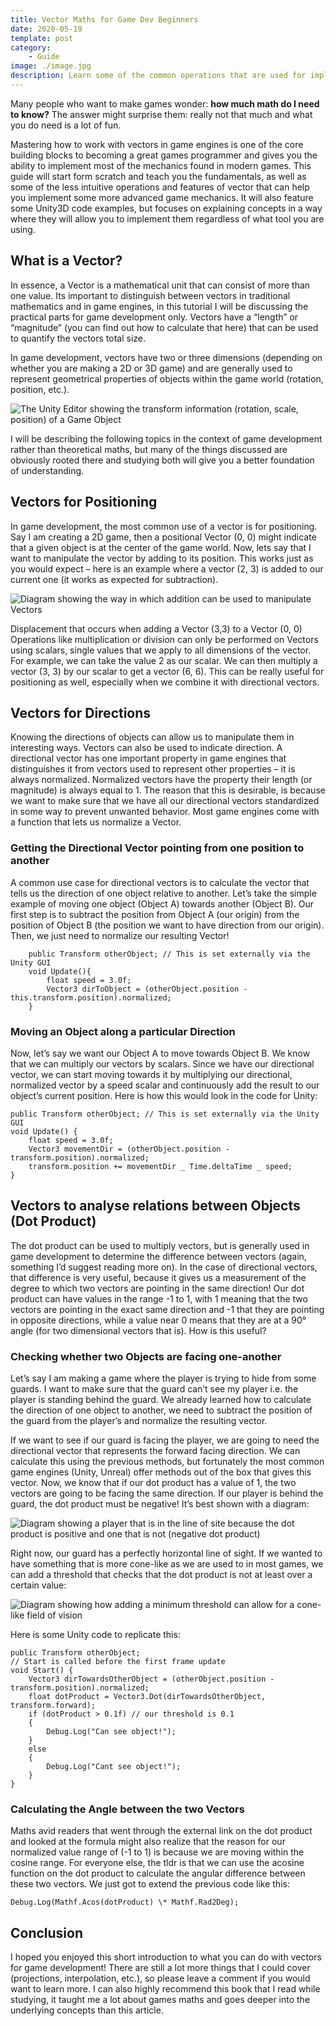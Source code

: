 ```yaml
---
title: Vector Maths for Game Dev Beginners
date: 2020-05-19
template: post
category:
    - Guide
image: ./image.jpg
description: Learn some of the common operations that are used for implementing automated turrets, AI field of vision, projectiles, and many more.
---
```


Many people who want to make games wonder: **how much math do I need to know?** The answer might surprise them: really not that much and what you do need is a lot of fun.   

Mastering how to work with vectors in game engines is one of the core building blocks to becoming a great games programmer and gives you the ability to implement most of the mechanics found in modern games. This guide will start form scratch and teach you the fundamentals, as well as some of the less intuitive operations and features of vector that can help you implement some more advanced game mechanics. It will also feature some Unity3D code examples, but focuses on explaining concepts in a way where they will allow you to implement them regardless of what tool you are using.

## What is a Vector?
In essence, a Vector is a mathematical unit that can consist of more than one value. Its important to distinguish between vectors in traditional mathematics and in game engines, in this tutorial I will be discussing the practical parts for game development only. Vectors have a “length” or “magnitude” (you can find out how to calculate that here) that can be used to quantify the vectors total size.

In game development, vectors have two or three dimensions (depending on whether you are making a 2D or 3D game) and are generally used to represent geometrical properties of objects within the game world (rotation, position, etc.).
  
![The Unity Editor showing the transform information (rotation, scale, position) of a Game Object](./vectors-unity-gui.png)
  
I will be describing the following topics in the context of game development rather than theoretical maths, but many of the things discussed are obviously rooted there and studying both will give you a better foundation of understanding.

## Vectors for Positioning

In game development, the most common use of a vector is for positioning. Say I am creating a 2D game, then a positional Vector (0, 0) might indicate that a given object is at the center of the game world. Now, lets say that I want to manipulate the vector by adding to its position. This works just as you would expect – here is an example where a vector (2, 3) is added to our current one (it works as expected for subtraction).
  
![Diagram showing the way in which addition can be used to manipulate Vectors](./vector-addition-example.png)
  
Displacement that occurs when adding a Vector (3,3) to a Vector (0, 0)
Operations like multiplication or division can only be performed on Vectors using scalars, single values that we apply to all dimensions of the vector. For example, we can take the value 2 as our scalar. We can then multiply a vector (3, 3) by our scalar to get a vector (6, 6). This can be really useful for positioning as well, especially when we combine it with directional vectors.

## Vectors for Directions

Knowing the directions of objects can allow us to manipulate them in interesting ways. Vectors can also be used to indicate direction. A directional vector has one important property in game engines that distinguishes it from vectors used to represent other properties – it is always normalized. Normalized vectors have the property their length (or magnitude) is always equal to 1. The reason that this is desirable, is because we want to make sure that we have all our directional vectors standardized in some way to prevent unwanted behavior. Most game engines come with a function that lets us normalize a Vector.

### Getting the Directional Vector pointing from one position to another

A common use case for directional vectors is to calculate the vector that tells us the direction of one object relative to another. Let’s take the simple example of moving one object (Object A) towards another (Object B). Our first step is to subtract the position from Object A (our origin) from the position of Object B (the position we want to have direction from our origin). Then, we just need to normalize our resulting Vector!

```
    public Transform otherObject; // This is set externally via the Unity GUI
    void Update(){
        float speed = 3.0f;
        Vector3 dirToObject = (otherObject.position - this.transform.position).normalized;
    }
```

### Moving an Object along a particular Direction

Now, let’s say we want our Object A to move towards Object B. We know that we can multiply our vectors by scalars. Since we have our directional vector, we can start moving towards it by multiplying our directional, normalized vector by a speed scalar and continuously add the result to our object’s current position. Here is how this would look in the code for Unity:

```
public Transform otherObject; // This is set externally via the Unity GUI
void Update() {
    float speed = 3.0f;
    Vector3 movementDir = (otherObject.position - transform.position).normalized;
    transform.position += movementDir _ Time.deltaTime _ speed;
}
```

## Vectors to analyse relations between Objects (Dot Product)

The dot product can be used to multiply vectors, but is generally used in game development to determine the difference between vectors (again, something I’d suggest reading more on). In the case of directional vectors, that difference is very useful, because it gives us a measurement of the degree to which two vectors are pointing in the same direction! Our dot product can have values in the range -1 to 1, with 1 meaning that the two vectors are pointing in the exact same direction and -1 that they are pointing in opposite directions, while a value near 0 means that they are at a 90° angle (for two dimensional vectors that is). How is this useful?

### Checking whether two Objects are facing one-another

Let’s say I am making a game where the player is trying to hide from some guards. I want to make sure that the guard can’t see my player i.e. the player is standing behind the guard. We already learned how to calculate the direction of one object to another, we need to subtract the position of the guard from the player’s and normalize the resulting vector.

If we want to see if our guard is facing the player, we are going to need the directional vector that represents the forward facing direction. We can calculate this using the previous methods, but fortunately the most common game engines (Unity, Unreal) offer methods out of the box that gives this vector. Now, we know that if our dot product has a value of 1, the two vectors are going to be facing the same direction. If our player is behind the guard, the dot product must be negative! It’s best shown with a diagram:
  
![Diagram showing a player that is in the line of site because the dot product is positive and one that is not (negative dot product)](./dot-product.png)
  
Right now, our guard has a perfectly horizontal line of sight. If we wanted to have something that is more cone-like as we are used to in most games, we can add a threshold that checks that the dot product is not at least over a certain value:
  
![Diagram showing how adding a minimum threshold can allow for a cone-like field of vision](./dot-product-with-threshold.png)
  
Here is some Unity code to replicate this:

```
public Transform otherObject;
// Start is called before the first frame update
void Start() {
    Vector3 dirTowardsOtherObject = (otherObject.position - transform.position).normalized;
    float dotProduct = Vector3.Dot(dirTowardsOtherObject, transform.forward);
    if (dotProduct > 0.1f) // our threshold is 0.1
    {
        Debug.Log("Can see object!");
    }
    else
    {
        Debug.Log("Cant see object!");
    }
}
```

### Calculating the Angle between the two Vectors
Maths avid readers that went through the external link on the dot product and looked at the formula might also realize that the reason for our normalized value range of (-1 to 1) is because we are moving within the cosine range. For everyone else, the tldr is that we can use the acosine function on the dot product to calculate the angular difference between these two vectors. We just got to extend the previous code like this:

```
Debug.Log(Mathf.Acos(dotProduct) \* Mathf.Rad2Deg);
```

## Conclusion
I hoped you enjoyed this short introduction to what you can do with vectors for game development! There are still a lot more things that I could cover (projections, interpolation, etc.), so please leave a comment if you would want to learn more. I can also highly recommend this book that I read while studying, it taught me a lot about games maths and goes deeper into the underlying concepts than this article.  
<GameMathsBook />